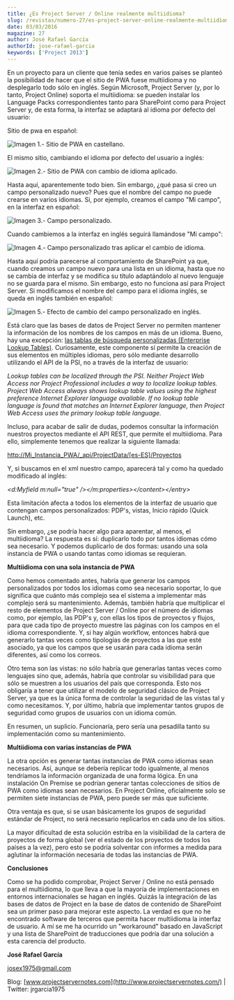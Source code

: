 ```yaml
---
title: ¿Es Project Server / Online realmente multiidioma?
slug: /revistas/numero-27/es-project-server-online-realmente-multiidioma
date: 03/03/2016
magazine: 27
author: José Rafael García
authorId: jose-rafael-garcia
keywords: ['Project 2013']
---
```






​En un proyecto para un cliente que tenía sedes en varios países se planteó la posibilidad de hacer que el sitio de PWA fuese multiidioma y no desplegarlo todo sólo en inglés. Según Microsoft, Project Server (y, por lo tanto, Project Online) soporta el multiidioma: se pueden instalar los Language Packs correspondientes tanto para SharePoint como para Project Server y, de esta forma, la interfaz se adaptará al idioma por defecto del usuario:

Sitio de pwa en español:

![Imagen 1.- Sitio de PWA en castellano.](../../../images/numero27/es-project-server-online-realmente-multiidioma/image1.png)

El mismo sitio, cambiando el idioma por defecto del usuario a inglés:

![Imagen 2.- Sitio de PWA con cambio de idioma aplicado.](../../../images/numero27/es-project-server-online-realmente-multiidioma/image2.png)

Hasta aquí, aparentemente todo bien. Sin embargo, ¿qué pasa si creo un campo personalizado nuevo? Pues que el nombre del campo no puede crearse en varios idiomas. Si, por ejemplo, creamos el campo "Mi campo", en la interfaz en español:

![Imagen 3.- Campo personalizado.](../../../images/numero27/es-project-server-online-realmente-multiidioma/image3.png)

Cuando cambiemos a la interfaz en inglés seguirá llamándose "Mi campo":

![Imagen 4.- Campo personalizado tras aplicar el cambio de idioma.](../../../images/numero27/es-project-server-online-realmente-multiidioma/image4.png)

Hasta aquí podría parecerse al comportamiento de SharePoint ya que, cuando creamos un campo nuevo para una lista en un idioma, hasta que no se cambia de interfaz y se modifica su título adaptándolo al nuevo lenguaje no se guarda para el mismo. Sin embargo, esto no funciona así para Project Server. Si modificamos el nombre del campo para el idioma inglés, se queda en inglés también en español:

![Imagen 5.- Efecto de cambio del campo personalizado en inglés.](../../../images/numero27/es-project-server-online-realmente-multiidioma/image5.png)

Está claro que las bases de datos de Project Server no permiten mantener la información de los nombres de los campos en más de un idioma. Bueno, hay una excepción: [las tablas de búsqueda personalizadas (Enterprise Lookup Tables)](https://msdn.microsoft.com/es-es/library/ms447495%28v=office.12%29.aspx#Anchor_6). Curiosamente, este componente sí permite la creación de sus elementos en múltiples idiomas, pero sólo mediante desarrollo utilizando el API de la PSI, no a través de la interfaz de usuario:

*Lookup tables can be localized through the PSI. Neither Project Web Access nor Project Professional includes a way to localize lookup tables. Project Web Access always shows lookup table values using the highest preference Internet Explorer language available. If no lookup table language is found that matches an Internet Explorer language, then Project Web Access uses the primary lookup table language.*

Incluso, para acabar de salir de dudas, podemos consultar la información nuestros proyectos mediante el API REST, que permite el multiidioma. Para ello, simplemente tenemos que realizar la siguiente llamada:

[http://Mi\_Instancia\_PWA/\_api/ProjectData/\[es-ES\]/Proyectos](http://mi_instancia_pwa/_api/ProjectData/%5bes-ES%5d/Proyectos)

Y, si buscamos en el xml nuestro campo, aparecerá tal y como ha quedado modificado al inglés:

*&lt;d:Myfield m:null="true" /&gt;&lt;/m:properties&gt;&lt;/content&gt;&lt;/entry&gt;*

Esta limitación afecta a todos los elementos de la interfaz de usuario que contengan campos personalizados: PDP's, vistas, Inicio rápido (Quick Launch), etc.

Sin embargo, ¿se podría hacer algo para aparentar, al menos, el multiidioma? La respuesta es sí: duplicarlo todo por tantos idiomas cómo sea necesario. Y podemos duplicarlo de dos formas: usando una sola instancia de PWA o usando tantas como idiomas se requieran.

**Multiidioma con una sola instancia de PWA**

Como hemos comentado antes, habría que generar los campos personalizados por todos los idiomas como sea necesario soportar, lo que significa que cuánto más complejo sea el sistema a implementar más complejo será su mantenimiento. Además, también habría que multiplicar el resto de elementos de Project Server / Online por el número de idiomas como, por ejemplo, las PDP's y, con ellas los tipos de proyectos y flujos, para que cada tipo de proyecto muestre las páginas con los campos en el idioma correspondiente. Y, si hay algún workflow, entonces habrá que generarlo tantas veces como tipologías de proyectos a las que esté asociado, ya que los campos que se usarán para cada idioma serán diferentes, así como los correos.

Otro tema son las vistas: no sólo habría que generarlas tantas veces como lenguajes sino que, además, habría que controlar su visibilidad para que sólo se muestren a los usuarios del país que corresponda. Esto nos obligaría a tener que utilizar el modelo de seguridad clásico de Project Server, ya que es la única forma de controlar la seguridad de las vistas tal y como necesitamos. Y, por último, habría que implementar tantos grupos de seguridad como grupos de usuarios con un idioma común.

En resumen, un suplicio. Funcionaría, pero sería una pesadilla tanto su implementación como su mantenimiento.

**Multiidioma con varias instancias de PWA**

La otra opción es generar tantas instancias de PWA como idiomas sean necesarios. Así, aunque se debería replicar todo igualmente, al menos tendríamos la información organizada de una forma lógica. En una instalación On Premise se podrían generar tantas colecciones de sitios de PWA como idiomas sean necesarios. En Project Online, oficialmente solo se permiten siete instancias de PWA, pero puede ser más que suficiente.

Otra ventaja es que, si se usan básicamente los grupos de seguridad estándar de Project, no será necesario replicarlos en cada uno de los sitios.

La mayor dificultad de esta solución estriba en la visibilidad de la cartera de proyectos de forma global (ver el estado de los proyectos de todos los países a la vez), pero esto se podría solventar con informes a medida para aglutinar la información necesaria de todas las instancias de PWA.

**Conclusiones**

Como se ha podido comprobar, Project Server / Online no está pensado para el multiidioma, lo que lleva a que la mayoría de implementaciones en entornos internacionales se hagan en inglés. Quizás la integración de las bases de datos de Project en la base de datos de contenido de SharePoint sea un primer paso para mejorar este aspecto. La verdad es que no he encontrado software de terceros que permita hacer multiidioma la interfaz de usuario. A mí se me ha ocurrido un "workaround" basado en JavaScript y una lista de SharePoint de traducciones que podría dar una solución a esta carencia del producto.



**José Rafael García**

[josex1975@gmail.com](mailto:josex1975@gmail.com)

Blog: [www.projectservernotes.com](http://www.projectservernotes.com/) | Twitter: jrgarcia1975

 
 
